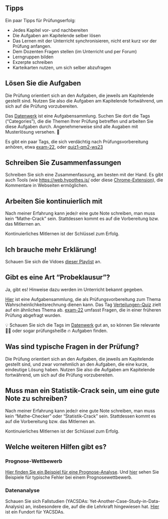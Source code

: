


## Tipps 

Ein paar Tipps für Prüfungserfolg:

- Jedes Kapitel vor- und nachbereiten
- Die Aufgaben am Kapitelende selber lösen
- Das Lernen mit der Unterricht synchronisieren, nicht erst kurz vor der Prüfung anfangen.
- Dem Dozenten Fragen stellen (im Unterricht und per Forum)
- Lerngruppen bilden
- Exzerpte schreiben
- Karteikarten nutzen, um sich selber abzufragen





## Lösen Sie die Aufgaben

Die Prüfung orientiert sich an den Aufgaben, die jeweils am Kapitelende gestellt sind.
Nutzen Sie also die Aufgaben am Kapitelende fortwährend, um sich auf die Prüfung vorzubereiten.

Das [Datenwerk](https://datenwerk.netlify.app/) ist eine Aufgabensammlung. Suchen Sie dort die Tags ("Categories"), die die Themen Ihrer Prüfung betreffen und arbeiten Sie diese Aufgaben durch. Angenehmerweise sind alle Augaben mit Musterlösung versehen. 🍦 

Es gibt ein paar Tags, die sich verdächtig nach Prüfungsvorbereitung anhören, etwa [exam-22](https://datenwerk.netlify.app/#category=exam-22), oder [quiz1-qm2-ws23](https://datenwerk.netlify.app/#category=quiz1-qm2-ws23)

## Schreiben Sie Zusammenfassungen

Schreiben Sie sich eine Zusammenfassung, am besten mit der Hand. Es gibt auch Tools (wie <https://web.hypothes.is/> oder diese [Chrome-Extension](https://chrome.google.com/webstore/detail/hypothesis-web-pdf-annota/bjfhmglciegochdpefhhlphglcehbmek)), die Kommentare in Webseiten ermöglichen.


## Arbeiten Sie kontinuierlich mit

Nach meiner Erfahrung kann jede/r eine gute Note schreiben, man muss kein "Mathe-Crack" sein.
Stattdessen kommt es auf die Vorbereitung bzw. das Mitlernen an.

:::{.callout-important}
Kontinuierliches Mitlernen ist der Schlüssel zum Erfolg.
:::




## Ich brauche mehr Erklärung!

Schauen Sie sich die Vidoes [dieser Playlist](https://youtube.com/playlist?list=PLRR4REmBgpIFQIReNf_ihRm5GYJSKh3WT) an.




## Gibt es eine Art "Probeklausur"?

Ja, gibt es! Hinweise dazu werden im Unterricht bekannt gegeben.


[Hier](https://datenwerk.netlify.app/#category=quiz1-qm2-ws23) ist eine Aufgabensammlung, die als Prüfungsvorbereitung zum Thema Wahrscheinlichkeitsrechnung dienen kann.
Das Tag [Verteilungen-Quiz](https://datenwerk.netlify.app/#category=Verteilungen-Quiz) zielt auf ein ähnliches Thema ab. 
[exam-22](https://datenwerk.netlify.app/#category=exam-22) umfasst Fragen, die in einer früheren Prüfung abgefragt wurden.

💡 Schauen Sie sich die Tags im [Datenwerk](https://datenwerk.netlify.app/) gut an, so können Sie relevante 🙋‍♂️ oder sogar prüfungsheiße 🔥 Aufgaben finden.





## Was sind typische Fragen in der Prüfung?

Die Prüfung orientiert sich an den Aufgaben, die jeweils am Kapitelende gestellt sind,
und zwar vornehmlich an den Aufgaben, die eine kurze, eindeutige Lösung haben.
Nutzen Sie also die Aufgaben am Kapitelende fortwährend, um sich auf die Prüfung vorzubereiten.






## Muss man ein Statistik-Crack sein, um eine gute Note zu schreiben?

Nach meiner Erfahrung kann jede/r eine gute Note schreiben, man muss kein "Mathe-Checker" oder "Statistik-Crack" sein.
Stattdessen kommt es auf die Vorbereitung bzw. das Mitlernen an.

:::callout-important
Kontinuierliches Mitlernen ist der Schlüssel zum Erfolg.
:::


## Welche weiteren Hilfen gibt es?

### Prognose-Wettbewerb


[Hier finden Sie ein Beispiel für eine Prognose-Analyse](https://sebastiansauer.github.io/Lehre/Hinweise/Prognosewettbewerb/Beispiel-Vorhersagemodellierung2.html). Und [hier](https://sebastiansauer.github.io/Lehre/Hinweise/Prognosewettbewerb/Beispiele-Fehler-Prognosewettbewerb.html) sehen Sie Beispiele für typische Fehler bei einem Prognosewettbewerb.


### Datenanalyse

Schauen Sie sich Fallstudien (YACSDAs: Yet-Another-Case-Study-in-Data-Analysis) an, insbesondere die, auf die die Lehrkraft hingewiesen hat. [Hier](https://data-se.netlify.app/) ist ein Fundort für YACSDAs.







